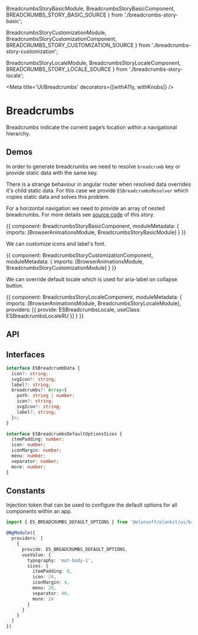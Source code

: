 



  BreadcrumbsStoryBasicModule,
  BreadcrumbsStoryBasicComponent,
  BREADCRUMBS_STORY_BASIC_SOURCE
} from './breadcrumbs-story-basic';

  BreadcrumbsStoryCustomizationModule,
  BreadcrumbsStoryCustomizationComponent,
  BREADCRUMBS_STORY_CUSTOMIZATION_SOURCE
} from './breadcrumbs-story-customization';

  BreadcrumbsStoryLocaleModule,
  BreadcrumbsStoryLocaleComponent,
  BREADCRUMBS_STORY_LOCALE_SOURCE
} from './breadcrumbs-story-locale';

<Meta title='UI/Breadcrumbs' decorators={[withA11y, withKnobs]} />

# Breadcrumbs

Breadcrumbs indicate the current page’s location within a navigational hierarchy.

## Demos

In order to generate breadcrumbs we need to resolve `breadcrumb` key or provide static data with the same key.

There is a strange behaviour in angular router when resolved data overrides it's child static data.
For this case we provide `ESBreadcrumbsResolver` which copies static data and solves this problem.

For a horizontal navigation we need to provide an array of nested breadcrumbs.
For more details see [source code](https://github.com/Elonsoft/elonkit/blob/master/projects/elonkit/src/ui/breadcrumbs/__stories__/breadcrumbs-story-basic/breadcrumbs-story-basic.resolver.ts#L31)
of this story.

<Preview source={BREADCRUMBS_STORY_BASIC_SOURCE}>
  <Story name='Basic' height='210px'>
    {{
      component: BreadcrumbsStoryBasicComponent,
      moduleMetadata: {
        imports: [BrowserAnimationsModule, BreadcrumbsStoryBasicModule]
      }
    }}
  </Story>
</Preview>

We can customize icons and label's font.

<Preview source={BREADCRUMBS_STORY_CUSTOMIZATION_SOURCE}>
  <Story name='Customization' height='210px'>
    {{
      component: BreadcrumbsStoryCustomizationComponent,
      moduleMetadata: {
        imports: [BrowserAnimationsModule, BreadcrumbsStoryCustomizationModule]
      }
    }}
  </Story>
</Preview>

We can override default locale which is used for aria-label on collapse button.

<Preview source={BREADCRUMBS_STORY_LOCALE_SOURCE}>
  <Story name='Locale' height='210px'>
    {{
      component: BreadcrumbsStoryLocaleComponent,
      moduleMetadata: {
        imports: [BrowserAnimationsModule, BreadcrumbsStoryLocaleModule],
        providers: [{ provide: ESBreadcrumbsLocale, useClass: ESBreadcrumbsLocaleRU }]
      }
    }}
  </Story>
</Preview>

## API

<Props of={ESBreadcrumbsComponent} />

## Interfaces

```ts
interface ESBreadcrumbData {
  icon?: string;
  svgIcon?: string;
  label?: string;
  breadcrumbs?: Array<{
    path: string | number;
    icon?: string;
    svgIcon?: string;
    label?: string;
  }>;
}
```

```ts
interface ESBreadcrumbsDefaultOptionsSizes {
  itemPadding: number;
  icon: number;
  iconMargin: number;
  menu: number;
  separator: number;
  more: number;
}
```

## Constants

Injection token that can be used to configure the default options for all components within an app.

```ts
import { ES_BREADCRUMBS_DEFAULT_OPTIONS } from '@elonsoft/elonkit/ui/breadcrumbs';

@NgModule({
  providers: [
    {
      provide: ES_BREADCRUMBS_DEFAULT_OPTIONS,
      useValue: {
        typography: 'mat-body-1',
        sizes: {
          itemPadding: 8,
          icon: 24,
          iconMargin: 4,
          menu: 20,
          separator: 40,
          more: 24
        }
      }
    }
  ]
})
```
